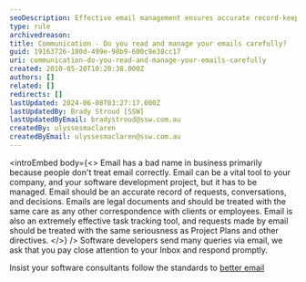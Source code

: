 ```yaml
---
seoDescription: Effective email management ensures accurate record-keeping and timely responses for software development projects, promoting efficient communication.
type: rule
archivedreason:
title: Communication - Do you read and manage your emails carefully?
guid: 19163726-180d-499e-98b9-600c9e38cc17
uri: communication-do-you-read-and-manage-your-emails-carefully
created: 2010-05-20T10:20:38.000Z
authors: []
related: []
redirects: []
lastUpdated: 2024-06-08T03:27:17.000Z
lastUpdatedBy: Brady Stroud [SSW]
lastUpdatedByEmail: bradystroud@ssw.com.au
createdBy: ulyssesmaclaren
createdByEmail: ulyssesmaclaren@ssw.com.au
---
```


<introEmbed
  body={<>
Email has a bad name in business primarily because people don't treat email correctly. Email can be a vital tool to your company, and your software development project, but it has to be managed. Email should be an accurate record of requests, conversations, and decisions. Emails are legal documents and should be treated with the same care as any other correspondence with clients or employees. Email is also an extremely effective task tracking tool, and requests made by email should be treated with the same seriousness as Project Plans and other directives.
  </>}
/>
Software developers send many queries via email, we ask that you pay close attention to your Inbox and respond promptly.

Insist your software consultants follow the standards to [better email](/rules-to-better-email)
